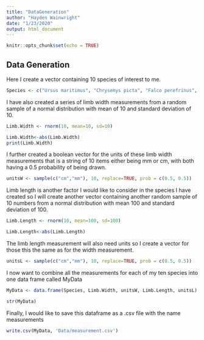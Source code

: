 ```yaml
---
title: "DataGeneration"
author: "Hayden Wainwright"
date: "1/23/2020"
output: html_document
---
```


```r
knitr::opts_chunk$set(echo = TRUE)
```

## Data Generation

Here I create a vector containing 10 species of interest to me.


```r
Species <- c("Ursus maritimus", "Chrysemys picta", "Falco perefrinus", "Salvenlinus alpinus", "Psedacris crucifer", "Pantherophis guttatus", "Cardinalis cardinalis", "Quercus alba", "Acer saccharum", "Rosa Gallicanae")

```
I have also created a series of limb width measurements from a random sample of a normal distribution with mean of 10 and standard deviation of 10. 
```r
Limb.Width <- rnorm(10, mean=10, sd=10)

Limb.Width<-abs(Limb.Width)
print(Limb.Width)
```
I further created a boolean vector for the units of these limb width measurements that is a string of 10 items either being mm or cm, with both having a 0.5 probability of being drawn. 


```r
unitsW <- sample(c("cm","mm"), 10, replace=TRUE, prob = c(0.5, 0.5))

```


Limb length is another factor I would like to consider in the species I have created so I will create another vector containing another random sample of 10 numbers from a normal distribution with mean 100 and standard deviation of 100. 

```r
Limb.Length <- rnorm(10, mean=100, sd=100)

Limb.Length<-abs(Limb.Length)
```

The limb length measurement will also need units so I create a vector for those this the same as for the width measurement.

```r
unitsL <- sample(c("cm","mm"), 10, replace=TRUE, prob = c(0.5, 0.5))
```

I now want to combine all the measurements for each of my ten species into one data frame called MyData


```r
MyData <- data.frame(Species, Limb.Width, unitsW, Limb.Length, unitsL)

str(MyData)
```

Finally, I would like to save this dataframe as a .csv file with the name measurements

```r
write.csv(MyData, 'Data/measurement.csv')
```



